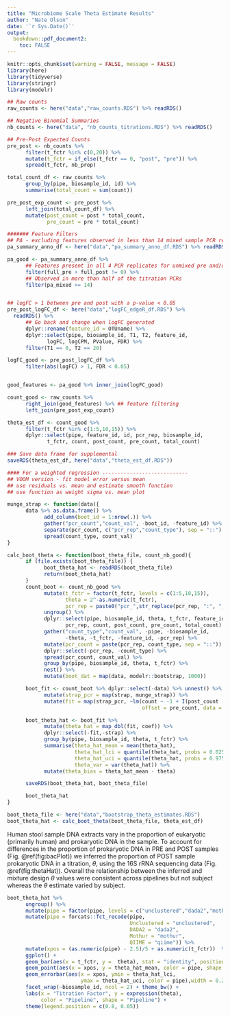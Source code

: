 ```yaml
---
title: "Microbiome Scale Theta Estimate Results"
author: "Nate Olson"
date: '`r Sys.Date()`'
output:
  bookdown::pdf_document2:
    toc: FALSE
---
```


```r
knitr::opts_chunk$set(warning = FALSE, message = FALSE)
library(here)
library(tidyverse)
library(stringr)
library(modelr)
```

```r
## Raw counts
raw_counts <- here("data","raw_counts.RDS") %>% readRDS()

## Negative Binomial Summaries
nb_counts <- here("data", "nb_counts_titrations.RDS") %>% readRDS()

## Pre-Post Expected Counts
pre_post <- nb_counts %>%
      filter(t_fctr %in% c(0,20)) %>%
      mutate(t_fctr = if_else(t_fctr == 0, "post", "pre")) %>%
      spread(t_fctr, nb_prop)

total_count_df <- raw_counts %>%
      group_by(pipe, biosample_id, id) %>%
      summarise(total_count = sum(count))

pre_post_exp_count <- pre_post %>%
      left_join(total_count_df) %>%
      mutate(post_count = post * total_count,
             pre_count = pre * total_count)

####### Feature Filters
## PA - excluding features observed in less than 14 mixed sample PCR replicates
pa_summary_anno_df <- here("data","pa_summary_anno_df.RDS") %>% readRDS()

pa_good <- pa_summary_anno_df %>%
      ## Features present in all 4 PCR replicates for unmixed pre and/or post
      filter(full_pre + full_post != 0) %>%
      ## Observed in more than half of the titration PCRs
      filter(pa_mixed >= 14)


## logFC > 1 between pre and post with a p-value < 0.05
pre_post_logFC_df <- here("data","logFC_edgeR_df.RDS") %>% 
  readRDS() %>%
      ## Go back and change when logFC generated
      dplyr::rename(feature_id = OTUname) %>%
      dplyr::select(pipe, biosample_id, T1, T2, feature_id,
             logFC, logCPM, PValue, FDR) %>%
      filter(T1 == 0, T2 == 20)

logFC_good <- pre_post_logFC_df %>%
      filter(abs(logFC) > 1, FDR < 0.05)


good_features <- pa_good %>% inner_join(logFC_good)

count_good <- raw_counts %>%
      right_join(good_features) %>% ## feature filtering
      left_join(pre_post_exp_count)

theta_est_df <- count_good %>%
      filter(t_fctr %in% c(1:5,10,15)) %>%
      dplyr::select(pipe, feature_id, id, pcr_rep, biosample_id,
             t_fctr, count, post_count, pre_count, total_count)

### Save data frame for supplemental
saveRDS(theta_est_df, here("data","theta_est_df.RDS"))
```

```r
#### For a weighted regression ----------------------------
## VOOM version - fit model error versus mean
## use residuals vs. mean and estimate smooth function
## use function as weight sigma vs. mean plot

munge_strap <- function(data){
      data %>% as.data.frame() %>%
            add_column(boot_id = 1:nrow(.)) %>%
            gather("pcr_count","count_val", -boot_id, -feature_id) %>%
            separate(pcr_count, c("pcr_rep","count_type"), sep = "::") %>%
            spread(count_type, count_val)
}

calc_boot_theta <- function(boot_theta_file, count_nb_good){
      if (file.exists(boot_theta_file)) {
            boot_theta_hat <- readRDS(boot_theta_file)
            return(boot_theta_hat)
      }
      count_boot <- count_nb_good %>%
            mutate(t_fctr = factor(t_fctr, levels = c(1:5,10,15)),
                   theta = 2^-as.numeric(t_fctr),
                   pcr_rep = paste0("pcr_",str_replace(pcr_rep, ":", "_"))) %>%
            ungroup() %>%
            dplyr::select(pipe, biosample_id, theta, t_fctr, feature_id,
                   pcr_rep, count, post_count, pre_count, total_count) %>%
            gather("count_type","count_val", -pipe, -biosample_id,
                   -theta, -t_fctr, -feature_id, -pcr_rep) %>%
            mutate(pcr_count = paste(pcr_rep, count_type, sep = "::")) %>%
            dplyr::select(-pcr_rep, -count_type) %>%
            spread(pcr_count, count_val) %>%
            group_by(pipe, biosample_id, theta, t_fctr) %>%
            nest() %>%
            mutate(boot_dat = map(data, modelr::bootstrap, 1000))

      boot_fit <- count_boot %>% dplyr::select(-data) %>% unnest() %>%
            mutate(strap_pcr = map(strap, munge_strap)) %>%
            mutate(fit = map(strap_pcr, ~lm(count ~ -1 + I(post_count - pre_count),
                                            offset = pre_count, data = .)))

      boot_theta_hat <- boot_fit %>%
            mutate(theta_hat = map_dbl(fit, coef)) %>%
            dplyr::select(-fit,-strap) %>%
            group_by(pipe, biosample_id, theta, t_fctr) %>%
            summarise(theta_hat_mean = mean(theta_hat),
                      theta_hat_lci = quantile(theta_hat, probs = 0.025),
                      theta_hat_uci = quantile(theta_hat, probs = 0.975),
                      theta_var = var(theta_hat)) %>%
            mutate(theta_bias = theta_hat_mean - theta)

      saveRDS(boot_theta_hat, boot_theta_file)

      boot_theta_hat
}

boot_theta_file <- here("data","bootstrap_theta_estimates.RDS")
boot_theta_hat <- calc_boot_theta(boot_theta_file, theta_est_df)
```

Human stool sample DNA extracts vary in the proportion of eukaryotic (primarily human) and prokaryotic DNA in the sample. To account for differences in the proportion of prokaryotic DNA in PRE and POST samples (Fig. \@ref(fig:bacPlot)) we inferred the proportion of POST sample prokaryotic DNA in a titration, $\theta$, using the 16S rRNA sequencing data (Fig. \@ref(fig:thetaHat)).
Overall the relationship between the inferred and mixture design $\theta$ values were consistent across pipelines but not subject whereas the $\theta$ estimate varied by subject.
<!-- UPDATE WITH NEW RESULTS -->
<!-- For study subjects E01JH0004, E01JH0011, and E01JH0016 the inferred and mixture design $\theta$ values were in agreement, in contrast to study subjects E01JH0017 and E01JH0038. -->
<!-- For E01JH0017 the inferred values were consistently less than the mixture design values. -->
<!-- Whereas for E01JH0038 the inferred values were consistently greater than the mixture design values. -->
<!-- These results were consistent with the qPCR prokaryotic DNA concentration results with significantly positive slopes for E01JH0004 and E01JH0016 and significantly negative slope for E01JH0038 (Fig. \@ref(fig:bacPlot)). -->


```r
boot_theta_hat %>%
      ungroup() %>%
      mutate(pipe = factor(pipe, levels = c("unclustered","dada2","mothur","qiime"))) %>%
      mutate(pipe = forcats::fct_recode(pipe, 
                                        Unclustered = "unclustered",
                                        DADA2 = "dada2", 
                                        Mothur = "mothur", 
                                        QIIME = "qiime")) %>% 
      mutate(xpos = (as.numeric(pipe) - 2.5)/5 + as.numeric(t_fctr))  %>%
      ggplot() +
      geom_bar(aes(x = t_fctr, y =  theta), stat = "identity", position = "dodge") +
      geom_point(aes(x = xpos, y = theta_hat_mean, color = pipe, shape = pipe)) +
      geom_errorbar(aes(x = xpos, ymin = theta_hat_lci,
                        ymax = theta_hat_uci, color = pipe),width = 0.2) +
      facet_wrap(~biosample_id, ncol = 2) + theme_bw() +
      labs(x = "Titration Factor", y = expression(theta),
           color = "Pipeline", shape = "Pipeline") +
      theme(legend.position = c(0.8, 0.05))
```

